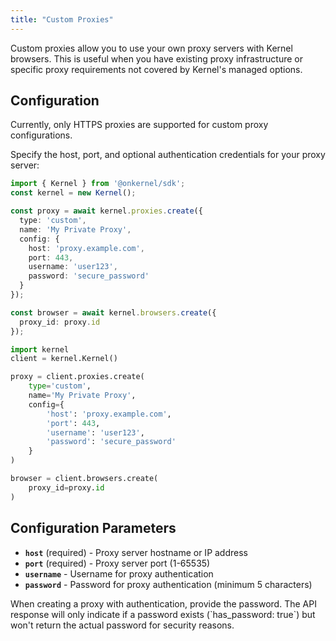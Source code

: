 ```yaml
---
title: "Custom Proxies"
---
```


Custom proxies allow you to use your own proxy servers with Kernel browsers. This is useful when you have existing proxy infrastructure or specific proxy requirements not covered by Kernel's managed options.

## Configuration

<Note>
Currently, only HTTPS proxies are supported for custom proxy configurations.
</Note>

Specify the host, port, and optional authentication credentials for your proxy server:

<CodeGroup>

```typescript Typescript/Javascript
import { Kernel } from '@onkernel/sdk';
const kernel = new Kernel();

const proxy = await kernel.proxies.create({
  type: 'custom',
  name: 'My Private Proxy',
  config: {
    host: 'proxy.example.com',
    port: 443,
    username: 'user123',
    password: 'secure_password'
  }
});

const browser = await kernel.browsers.create({
  proxy_id: proxy.id
});
```

```Python Python
import kernel
client = kernel.Kernel()

proxy = client.proxies.create(
    type='custom',
    name='My Private Proxy',
    config={
        'host': 'proxy.example.com',
        'port': 443,
        'username': 'user123',
        'password': 'secure_password'
    }
)

browser = client.browsers.create(
    proxy_id=proxy.id
)
```

</CodeGroup>

## Configuration Parameters

- **`host`** (required) - Proxy server hostname or IP address
- **`port`** (required) - Proxy server port (1-65535)
- **`username`** - Username for proxy authentication
- **`password`** - Password for proxy authentication (minimum 5 characters)

<Note>
When creating a proxy with authentication, provide the password. The API response will only indicate if a password exists (`has_password: true`) but won't return the actual password for security reasons.
</Note>